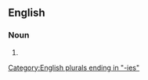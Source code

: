 ==English==

===Noun===
{{head|en|noun form}}

# {{plural of|en|hussy}}

[[Category:English plurals ending in "-ies"]]